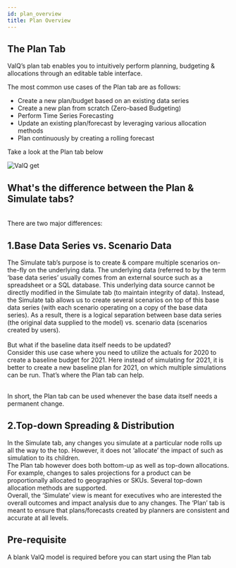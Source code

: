 ```yaml
---
id: plan_overview
title: Plan Overview
---
```


## The Plan Tab

<div style={{textAlign: 'justify'}}>
ValQ’s plan tab enables you to intuitively perform planning, budgeting & allocations through an editable table interface.
</ div> <br />

The most common use cases of the Plan tab are as follows:
 - Create a new plan/budget based on an existing data series
 - Create a new plan from scratch (Zero-based Budgeting)
 - Perform Time Series Forecasting
 - Update an existing plan/forecast by leveraging various allocation methods
 - Plan continuously by creating a rolling forecast

Take a look at the Plan tab below
<div style={{textAlign: 'center'}}>
  <Zoom>
<img alt="ValQ get" src={useBaseUrl('/doc-images/plan/plan28.png')} />
  </Zoom>
</div>

## What's the difference between the Plan & Simulate tabs?
 <br /> 
There are two major differences:

## 1.Base Data Series vs. Scenario Data

<div style={{textAlign: 'justify'}}>
The Simulate tab’s purpose is to create & compare multiple scenarios on-the-fly on the underlying data. The underlying data (referred to by the term ‘base data series’
usually comes from an external source such as a spreadsheet or a SQL database. This underlying data source cannot be directly modified in the Simulate tab 
(to maintain integrity of data). Instead, the Simulate tab allows us to create several scenarios on top of this base data series (with each scenario operating 
on a copy of the base data series). As a result, there is a logical separation between base data series (the original data supplied to the model) vs. scenario data 
(scenarios created by users).
</div> <br />

<div style={{textAlign: 'justify'}}>
But what if the baseline data itself needs to be updated? <br />
Consider this use case where you need to utilize the actuals for 2020 to create a baseline budget for 2021. Here instead of simulating for 2021, it is better 
to create a new baseline plan for 2021, on which multiple simulations can be run. That’s where the Plan tab can help.
</div> <br />

In short, the Plan tab can be used whenever the base data itself needs a permanent change. 

## 2.Top-down Spreading & Distribution

<div style={{textAlign: 'justify'}}>
In the Simulate tab, any changes you simulate at a particular node rolls up all the way to the top. However, it does not ‘allocate’ the impact of such as 
simulation to its children.
</ div> <br />

<div style={{textAlign: 'justify'}}>
The Plan tab however does both bottom-up as well as top-down allocations. For example, changes to sales projections for a product can be proportionally allocated to
geographies or SKUs. Several top-down allocation methods are supported.
</ div> <br />

<div style={{textAlign: 'justify'}}>
Overall, the ‘Simulate’ view is meant for executives who are interested the overall outcomes and impact analysis due to any changes. 
The ‘Plan’ tab is meant to ensure that plans/forecasts created by planners are consistent and accurate at all levels.
</ div>

## Pre-requisite

A blank ValQ model is required before you can start using the Plan tab




